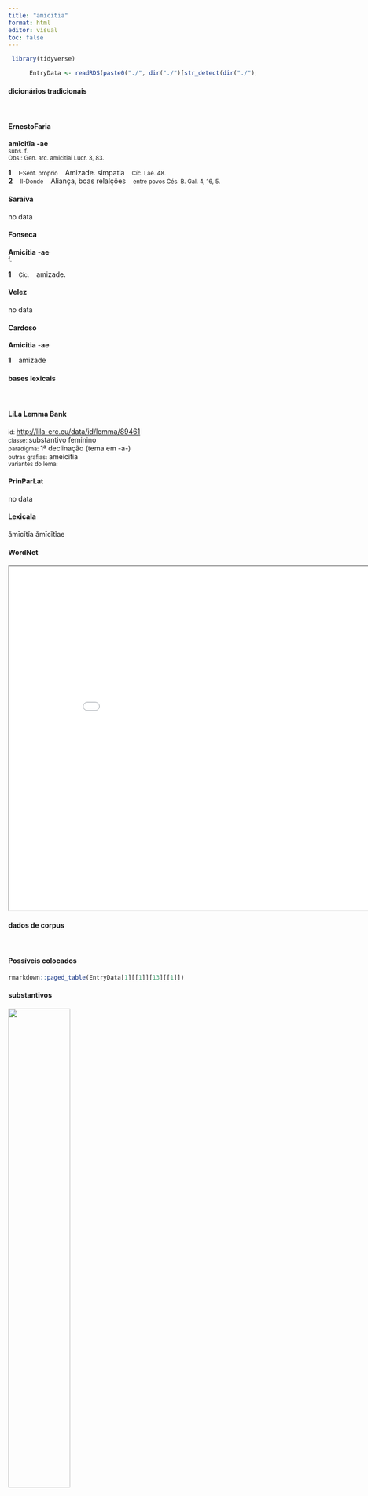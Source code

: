 ```yaml
---
title: "amicitia"
format: html
editor: visual
toc: false
---
```



```r
 library(tidyverse) 

      EntryData <- readRDS(paste0("./", dir("./")[str_detect(dir("./"), "_xx97-109-105-99-105-116-105-97xx_.rds")]))

```


#### dicionários tradicionais

&emsp;




::: panel-tabset

#### ErnestoFaria

<b>amīcitĭa</b> <b>-ae</b> <br> <small>subs. f.</small> <br> <small>Obs.: Gen. arc. amicitiai Lucr. 3, 83.</small>   <p> <b>1</b> &ensp; <small>I-Sent. próprio</small> &ensp; Amizade. simpatia &ensp; <small>Cíc. Lae. 48.</small> <br> <b>2</b> &ensp; <small>II-Donde</small> &ensp; Aliança, boas relalções &ensp; <small>entre povos Cés. B. Gal. 4, 16, 5.</small> </p>




#### Saraiva

no data




#### Fonseca

<b>Amicitia</b> -<b>ae</b> <br> <small>f.</small>   <p> <b>1</b> &ensp; <small>Cic.</small> &ensp; amizade. </p>




#### Velez

no data




#### Cardoso

<b>Amicitia</b> -<b>ae</b>   <p> <b>1</b> &ensp; amizade </p>


:::



#### bases lexicais

&emsp;






::: panel-tabset

#### LiLa Lemma Bank

<small> id: </small> <a href=' http://lila-erc.eu/data/id/lemma/89461 ' target="_blank"> http://lila-erc.eu/data/id/lemma/89461 </a> <br>
<small> classe: </small> substantivo feminino   <br>
<small> paradigma: </small> 1ª declinação (tema em -a-) <br>
<small> outras grafias: </small> ameicitia <br>
<small> variantes do lema: </small>  <br>





#### PrinParLat

no data




#### Lexicala

ămīcĭtĭa 
 ămīcĭtĭae




#### WordNet

<iframe width='900' height='700' src='Media/Tree__xx97-109-105-99-105-116-105-97xx__sem_type_lexemes_pt.html'>

</iframe>


:::



#### dados de corpus

&emsp;




::: panel-tabset

#### Possíveis colocados

```r

rmarkdown::paged_table(EntryData[1][[1]][13][[1]])

```


#### substantivos

![](./Media/wordcloud__xx97-109-105-99-105-116-105-97xx__BY_collocate_scoreSUBST.webp){width=50% fig-alt='This chart plots collocate by scoreSUBST, for the headword amicitia here are all the values plotted: collocate: uerus; scoreSUBST: 0. collocate: uetus; scoreSUBST: 0. collocate: sic; scoreSUBST: 0. collocate: confirmo; scoreSUBST: 0. collocate: propter; scoreSUBST: 0. collocate: noster; scoreSUBST: 0. collocate: de; scoreSUBST: 0. collocate: uis; scoreSUBST: 2. collocate: in; scoreSUBST: 0. collocate: pro; scoreSUBST: 0. collocate: populus; scoreSUBST: 2. collocate: nec; scoreSUBST: 0'}




#### adjetivos

![](./Media/wordcloud__xx97-109-105-99-105-116-105-97xx__BY_collocate_scoreADJ.webp){width=50% fig-alt='This chart plots collocate by scoreADJ, for the headword amicitia here are all the values plotted: collocate: uerus; scoreADJ: 2. collocate: uetus; scoreADJ: 2. collocate: sic; scoreADJ: 0. collocate: confirmo; scoreADJ: 0. collocate: propter; scoreADJ: 0. collocate: noster; scoreADJ: 0. collocate: de; scoreADJ: 0. collocate: uis; scoreADJ: 0. collocate: in; scoreADJ: 0. collocate: pro; scoreADJ: 0. collocate: populus; scoreADJ: 0. collocate: nec; scoreADJ: 0'}




#### verbos

![](./Media/wordcloud__xx97-109-105-99-105-116-105-97xx__BY_collocate_scoreVERBO.webp){width=50% fig-alt='This chart plots collocate by scoreVERBO, for the headword amicitia here are all the values plotted: collocate: uerus; scoreVERBO: 0. collocate: uetus; scoreVERBO: 0. collocate: sic; scoreVERBO: 0. collocate: confirmo; scoreVERBO: 2. collocate: propter; scoreVERBO: 0. collocate: noster; scoreVERBO: 0. collocate: de; scoreVERBO: 0. collocate: uis; scoreVERBO: 0. collocate: in; scoreVERBO: 0. collocate: pro; scoreVERBO: 0. collocate: populus; scoreVERBO: 0. collocate: nec; scoreVERBO: 0'}




#### advérbios

![](./Media/wordcloud__xx97-109-105-99-105-116-105-97xx__BY_collocate_scoreADV.webp){width=50% fig-alt='This chart plots collocate by scoreADV, for the headword amicitia here are all the values plotted: collocate: uerus; scoreADV: 0. collocate: uetus; scoreADV: 0. collocate: sic; scoreADV: 2. collocate: confirmo; scoreADV: 0. collocate: propter; scoreADV: 0. collocate: noster; scoreADV: 0. collocate: de; scoreADV: 0. collocate: uis; scoreADV: 0. collocate: in; scoreADV: 0. collocate: pro; scoreADV: 0. collocate: populus; scoreADV: 0. collocate: nec; scoreADV: 0'}




#### preposições e conjunções

![](./Media/wordcloud__xx97-109-105-99-105-116-105-97xx__BY_collocate_scoreFUNC.webp){width=50% fig-alt='This chart plots collocate by scoreFUNC, for the headword amicitia here are all the values plotted: collocate: uerus; scoreFUNC: 0. collocate: uetus; scoreFUNC: 0. collocate: sic; scoreFUNC: 0. collocate: confirmo; scoreFUNC: 0. collocate: propter; scoreFUNC: 20. collocate: noster; scoreFUNC: 0. collocate: de; scoreFUNC: 20. collocate: uis; scoreFUNC: 0. collocate: in; scoreFUNC: 30. collocate: pro; scoreFUNC: 20. collocate: populus; scoreFUNC: 0. collocate: nec; scoreFUNC: 0'}


:::



::: panel-tabset

#### ExemplosTraduzidos

<p> haec habui de <b>amicitia</b> quae dicerem <br> <small> Cic.Amici.104 <br> Tinha estas coisas para dizer acerca da amizade. <small> [JDD] </small> </small> </p>
; <p> sed maximum est in <b>amicitia</b> parem esse inferiori <br> <small> Cic.Amici.69 <br> Mas, na amizade, é muito importante ser igual ao inferior. <small> [JDD] </small> </small> </p>
; <p> est etiam quaedam calamitas in <b>amicitiis</b> dimittendis nonnunquam necessaria <br> <small> Cic.Amici.76 <br> Há também uma certa calamidade algumas vezes inevitável ao desfazer as amizades. <small> [JDD, de outra edição] </small> </small> </p>
; <p> Numestium ex litteris tuis studiose scriptis libenter in <b>amicitiam</b> recepi <br> <small> Cic.Att.2.20.1 <br> A Numéstio, de acordo com tua carta zelosamente escrita, eu, com prazer, o recebi em amizade. <small> [JDD] </small> </small> </p>
; <p> quod nisi idem in <b>amicitiam</b> transferetur uerus amicus numquam reperietur <br> <small> Cic.Amici.80 <br> Se isso mesmo não for transferido para a amizade, o verdadeiro amigo nunca será encontrado. <small> [JDD] </small> </small> </p>
; <p> nam ut aliarum nobis rerum innata dulcedo est sic <b>amicitiae</b> <br> <small> Sen.Ep.9.17 <br> pois assim como a doçura das outras coisas nos é inata, assim também a da amizade. <small> [JDD] </small> </small> </p>
; <p> sed quia natura mutari non potest idcirco uerae <b>amicitiae</b> sempiternae sunt <br> <small> Cic.Amici.32 <br> mas visto que a natureza não pode ser mudada, por isso as verdadeiras amizades são sempiternas. <small> [JDD] </small> </small> </p>
; <p> iam enim a sapientium familiaritatibus ad uulgares <b>amicitias</b> oratio nostra delabitur <br> <small> Cic.Amici.76 <br> pois nosso discurso agora desce das relações dos sábios para as amizades vulgares. <small> [JDD] </small> </small> </p>
; <p> qui se spectat et propter hoc ad <b>amicitiam</b> uenit male cogitat <br> <small> Sen.Ep.9.8 <br> Quem olha só para si mesmo e chega à amizade por causa disso, pensa mal. <small> [JDD] </small> </small> </p>
; <p> uellem in <b>amicitia</b> sic erraremus et isti errori nomen uirtus posuisset honestum <br> <small> Hor.S.1.3.41 <br> Eu queria que na amizade nos iludíssemos assim e que a virtude tivesse dado a essa ilusão um nome honroso. <small> [JDD] </small> </small> </p>
; <p> haec igitur lex in <b>amicitia</b> sanciatur ut neque rogemus res turpes nec faciamus rogati <br> <small> Cic.Amici.40 <br> Que seja, portanto, sancionada na amizade esta lei: que nem solicitemos coisas vergonhosas, nem façamos quando solicitados. <small> [JDD] </small> </small> </p>
; <p> id si minus intellegitur quanta uis <b>amicitiae</b> concordiaeque sit ex dissensionibus atque discordiis percipi potest <br> <small> Cic.Amici.23 <br> Se se compreende menos isso, pode-se perceber claramente quão grande é a força da amizade e da concórdia pelas dissensões e discórdias. <small> [JDD, de outra edição] </small> </small> </p>
; <p> <b>amicitiam</b> populi Romani sibi ornamento et praesidio non detrimento esse oportere idque se hac spe petisse <br> <small> Caes.Gal.1.44.5 <br> que convinha que a amizade do povo romano fosse para sua honra e apoio, não para seu prejuízo; e foi com essa esperança que a solicitou. <small> [JDD] </small> </small> </p>
; <p> habet autem non tantum usus <b>amicitiae</b> ueteris et certae magnam uoluptatem sed etiam initium et comparatio nouae <br> <small> Sen.Ep.9.6 <br> Por outro lado, tem um grande prazer não só o cultivo de uma velha e sólida amizade, mas também o início e a consecução de uma nova. <small> [JDD] </small> </small> </p>
; <p> qui cum mihi mos notus esset cumque e uia languerem et mihimet displicerem misi pro <b>amicitia</b> qui hoc ei diceret <br> <small> Cic.Phil.1.12.5 <br> E visto que esse costume era conhecido por mim e visto que eu estava cansado da viagem e estava entediado, enviei pela nossa amizade alguém que lhe dissesse isto. <small> [JDD] </small> </small> </p>
; <p> exspectationem nobis non parvam attuleras cum scripseras Varronem tibi pro <b>amicitia</b> confirmasse causam nostram Pompeium certe suscepturum et simul a Caesare ei litterae quas exspectaret remissae essent actorem etiam daturum <br> <small> Cic.Att.3.18.1 <br> Provocaste em mim uma não pequena expectativa quando escreveste que Varrão, por amizade, te confimou que Pompeu iria com certeza assumir a minha causa e que, ao mesmo tempo em que lhe fosse enviada por César a carta que estava esperando, daria ainda o autor [da proposta] <small>  </small> </small> </p>





#### Frequência por autor

![](./Media/barchart__xx97-109-105-99-105-116-105-97xx__lemma_BY_author_Frequencies.webp){width=50% fig-alt='This charts plots the frequency of lemma by author_Frequencies. The Tacitus subcorpus registers the highest normalized frequency, with the value of 17.16 and an absolute frequency of 5. The Cicero subcorpus follows, with a normalized frequency of 12.46 and an absolute frequency of 200. the subcorpus with the least normalized frequency is Ovidius with the normalized value of 0 and an absolute freqeuncy of 0. here are all the values: subcorpus: Caesar ; normalized frequency: 22 ; absolute frequency: 8.30878465140872. subcorpus: Cicero ; normalized frequency: 200 ; absolute frequency: 12.4591961326655. subcorpus: Horatius ; normalized frequency: 2 ; absolute frequency: 1.77604120415594. subcorpus: Ovidius ; normalized frequency: 0 ; absolute frequency: 0. subcorpus: Phaedrus ; normalized frequency: 0 ; absolute frequency: 0. subcorpus: Sallustius ; normalized frequency: 5 ; absolute frequency: 4.63778870234672. subcorpus: Seneca ; normalized frequency: 28 ; absolute frequency: 5.22573300237024. subcorpus: Suetonius ; normalized frequency: 0 ; absolute frequency: 0. subcorpus: Tacitus ; normalized frequency: 5 ; absolute frequency: 17.164435290079. subcorpus: Vergilius ; normalized frequency: 0 ; absolute frequency: 0. subcorpus: Hieronymus ; normalized frequency: 0 ; absolute frequency: 0'}




#### Frequência por gênero

![](./Media/barchart__xx97-109-105-99-105-116-105-97xx__lemma_BY_genre_Frequencies.webp){width=50% fig-alt='This charts plots the frequency of lemma by genre_Frequencies. The Prosa.filosófica subcorpus registers the highest normalized frequency, with the value of 32.29 and an absolute frequency of 196. The Prosa.histórica subcorpus follows, with a normalized frequency of 7.79 and an absolute frequency of 32. the subcorpus with the least normalized frequency is Poesia.didática with the normalized value of 0 and an absolute freqeuncy of 0. here are all the values: subcorpus: Prosa.histórica ; normalized frequency: 32 ; absolute frequency: 7.78986830253901. subcorpus: Prosa.filosófica ; normalized frequency: 196 ; absolute frequency: 32.2894186257228. subcorpus: Prosa.oratória ; normalized frequency: 24 ; absolute frequency: 2.30430232446497. subcorpus: Prosa.epistolográfica ; normalized frequency: 8 ; absolute frequency: 2.11982299477994. subcorpus: Poesia.lírica ; normalized frequency: 2 ; absolute frequency: 1.68251030537562. subcorpus: Poesia.didática ; normalized frequency: 0 ; absolute frequency: 0. subcorpus: Poesia.trágica ; normalized frequency: 0 ; absolute frequency: 0. subcorpus: Poesia.épica ; normalized frequency: 0 ; absolute frequency: 0. subcorpus: Prosa.ficcional ; normalized frequency: 0 ; absolute frequency: 0'}




#### Frequência por século

![](./Media/barchart__xx97-109-105-99-105-116-105-97xx__lemma_BY_period_Frequencies.webp){width=50% fig-alt='This charts plots the frequency of lemma by period_Frequencies. The II.d.C. subcorpus registers the highest normalized frequency, with the value of 13.09 and an absolute frequency of 5. The I.a.C. subcorpus follows, with a normalized frequency of 10.66 and an absolute frequency of 229. the subcorpus with the least normalized frequency is IV.d.C. with the normalized value of 0 and an absolute freqeuncy of 0. here are all the values: subcorpus: I.a.C. ; normalized frequency: 229 ; absolute frequency: 10.6585990225739. subcorpus: I.d.C. ; normalized frequency: 28 ; absolute frequency: 4.28331038702769. subcorpus: II.d.C. ; normalized frequency: 5 ; absolute frequency: 13.0890052356021. subcorpus: IV.d.C. ; normalized frequency: 0 ; absolute frequency: 0'}


:::


